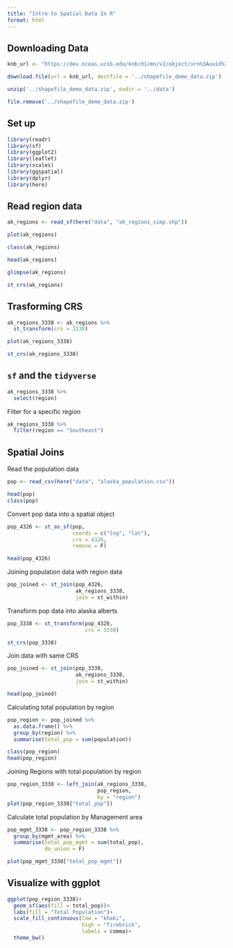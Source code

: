 ```yaml
---
title: "Intro to Spatial Data In R"
format: html
---
```


## Downloading Data

```r
knb_url <- "https://dev.nceas.ucsb.edu/knb/d1/mn/v2/object/urn%3Auuid%3Aaceaecb2-1ce0-4d41-a839-d3607d32bb58"

download.file(url = knb_url, destfile = '../shapefile_demo_data.zip')

unzip('../shapefile_demo_data.zip', exdir = '../data')

file.remove('../shapefile_demo_data.zip')
```


## Set up
```r
library(readr)
library(sf)
library(ggplot2)
library(leaflet)
library(scales)
library(ggspatial)
library(dplyr)
library(here)
```


## Read region data

```r
ak_regions <- read_sf(here("data", "ak_regions_simp.shp"))

plot(ak_regions)

class(ak_regions)

head(ak_regions)

glimpse(ak_regions)

st_crs(ak_regions)

```

## Trasforming CRS

```r
ak_regions_3338 <- ak_regions %>% 
  st_transform(crs = 3338)

plot(ak_regions_3338)

st_crs(ak_regions_3338)

```


## `sf` and the `tidyverse`

```r
ak_regions_3338 %>% 
  select(region)
```

Filter for a specific region
```r

ak_regions_3338 %>% 
  filter(region == "Southeast")

```


## Spatial Joins


Read the population data
```r
pop <- read_csv(here("data", "alaska_population.csv"))

head(pop)
class(pop)
```

Convert pop data into a spatial object

```r
pop_4326 <- st_as_sf(pop,
                     coords = c("lng", "lat"),
                     crs = 4326,
                     remove = F)

head(pop_4326)
```


Joining population data with region data

```r
pop_joined <- st_join(pop_4326,
                      ak_regions_3338,
                      join = st_within)
```


Transform pop data into alaska alberts

```r
pop_3338 <- st_transform(pop_4326,
                         crs = 3338)

st_crs(pop_3338)
```

Join data with same CRS

```r
pop_joined <- st_join(pop_3338,
                      ak_regions_3338,
                      join = st_within)

head(pop_joined)

```


Calculating total population by region

```r
pop_region <- pop_joined %>% 
  as.data.frame() %>% 
  group_by(region) %>% 
  summarise(total_pop = sum(population))

class(pop_region)
head(pop_region)
```


Joining Regions with total population by region

```r
pop_region_3338 <- left_join(ak_regions_3338,
                             pop_region,
                             by = "region")
plot(pop_region_3338["total_pop"])

```

Calculate total population by Management area

```r
pop_mgmt_3338 <- pop_region_3338 %>% 
  group_by(mgmt_area) %>% 
  summarise(total_pop_mgmt = sum(total_pop),
            do_union = F)

plot(pop_mgmt_3338["total_pop_mgmt"])


```

## Visualize with ggplot

```r
ggplot(pop_region_3338)+
  geom_sf(aes(fill = total_pop))+
  labs(fill = "Total Population")+
  scale_fill_continuous(low = "khaki",
                        high = "firebrick",
                        labels = comma)+
  theme_bw()
```








